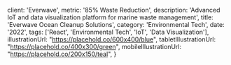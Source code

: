 
  client: 'Everwave',
  metric: '85% Waste Reduction',
  description: 'Advanced IoT and data visualization platform for marine waste management',
  title: 'Everwave Ocean Cleanup Solutions',
  category: 'Environmental Tech',
  date: '2022',
  tags: ['React', 'Environmental Tech', 'IoT', 'Data Visualization'],
  illustrationUrl: "https://placehold.co/600x400/blue",
  tabletIllustrationUrl: "https://placehold.co/400x300/green",
  mobileIllustrationUrl: "https://placehold.co/200x150/teal",
}

<ProjectMetadata
  client={metadata.client}
  metric={metadata.metric}
  category={metadata.category}
  date={metadata.date}
  tags={metadata.tags}
/>
